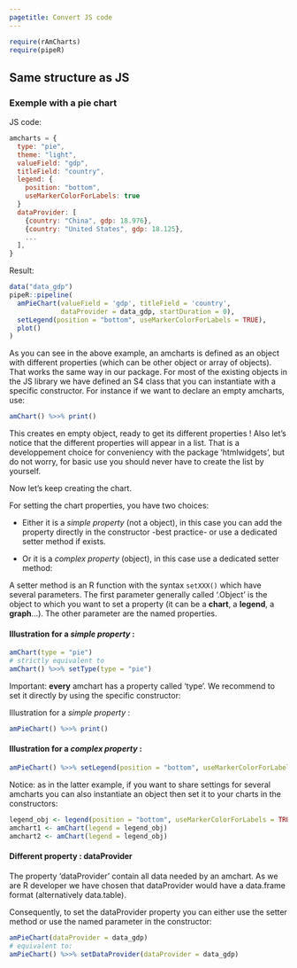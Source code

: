 ```yaml
---
pagetitle: Convert JS code
---
```


```r
require(rAmCharts)
require(pipeR)
```

## Same structure as JS

### Exemple with a pie chart


JS code: 

```javascript
amcharts = {
  type: "pie",
  theme: "light",
  valueField: "gdp",
  titleField: "country",
  legend: {
    position: "bottom",
    useMarkerColorForLabels: true
  }
  dataProvider: [
    {country: "China", gdp: 18.976},
    {country: "United States", gdp: 18.125},
    ...
  ],
}
```

Result: 

```r
data("data_gdp")
pipeR::pipeline(
  amPieChart(valueField = 'gdp', titleField = 'country',
             dataProvider = data_gdp, startDuration = 0),
  setLegend(position = "bottom", useMarkerColorForLabels = TRUE),
  plot()
)
```


As you can see in the above example, an amcharts is defined as an object with different properties (which can be other object or array of objects). That works the same way in our package. For most of the existing objects in the JS library we have defined an S4 class that you can instantiate with a specific constructor. For instance if we want to declare an empty amcharts, use:
```r
amChart() %>>% print()
```

This creates en empty object, ready to get its different properties ! Also let's notice that the different properties will appear in a list. That is a developpement choice for conveniency with the package 'htmlwidgets', but do not worry, for basic use you should never have to create the list by yourself.


Now let's keep creating the chart.

For setting the chart properties, you have two choices:

- Either it is a _simple property_ (not a object), in this case you can add the property directly in the constructor -best practice- or use a dedicated setter method if exists.

- Or it is a _complex property_ (object), in this case use a dedicated setter method:

A setter method is an R function with the syntax `setXXX()` which have several parameters. The first parameter generally called '.Object' is the object to which you want to set a property (it can be a __chart__, a __legend__, a __graph__...). The other parameter are the named properties.

#### Illustration for a _simple property_ :
```r
amChart(type = "pie")
# strictly equivalent to
amChart() %>>% setType(type = "pie")
```

Important: __every__ amchart has a property called 'type'. We recommend to set it directly by using the specific constructor:

Illustration for a _simple property_ :

```r
amPieChart() %>>% print()
```

#### Illustration for a _complex property_ :
```r
amPieChart() %>>% setLegend(position = "bottom", useMarkerColorForLabels = TRUE) %>>% print()
```

Notice: as in the latter example, if you want to share settings for several amcharts you can also instantiate an object then set it to your charts in the constructors:

```r
legend_obj <- legend(position = "bottom", useMarkerColorForLabels = TRUE)
amchart1 <- amChart(legend = legend_obj)
amchart2 <- amChart(legend = legend_obj)
```


#### Different property : dataProvider

The property 'dataProvider' contain all data needed by an amchart. As we are R developer we have chosen that dataProvider would have a data.frame format (alternatively data.table).

Consequently, to set the dataProvider property you can either use the setter method or use the named parameter in the constructor:

```r
amPieChart(dataProvider = data_gdp)
# equivalent to:
amPieChart() %>>% setDataProvider(dataProvider = data_gdp) 
```
